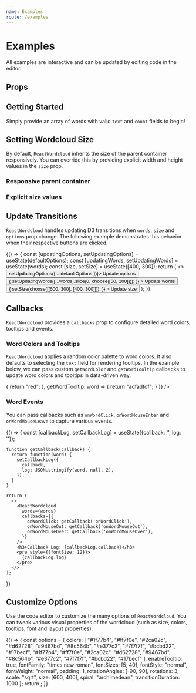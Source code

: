 ```yaml
---
name: Examples
route: /examples
---
```



# Examples

All examples are interactive and can be updated by editing code in the editor.

## Props

<PropsTable of={ReactWordcloud} />

## Getting Started

Simply provide an array of words with valid `text` and `count` fields to begin!

<Playground>
  <ReactWordcloud words={words} />
</Playground>

## Setting Wordcloud Size

By default, `ReactWordcloud` inherits the size of the parent container responsively. You can override this by providing explicit width and height values in the `size` prop.

### Responsive parent container

<Playground>
  <ReactWordcloud words={words} />
</Playground>

### Explicit size values

<Playground>
  <ReactWordcloud
    words={words}
    options={{ ...defaultOptions, size: [600, 600] }}
  />
</Playground>

## Update Transitions

`ReactWordcloud` handles updating D3 transitions when `words`, `size` and `options` prop change. The following example demonstrates this behavior when their respective buttons are clicked.

<Playground>
  {() => {
    const [updatingOptions, setUpdatingOptions] = useState(defaultOptions);
    const [updatingWords, setUpdatingWords] = useState(words);
    const [size, setSize] = useState([400, 300]);
    return (
      <>
        <button onClick={() => setUpdatingOptions({ ...defaultOptions })}>
          Update options
        </button>
        <button
          onClick={() => {
            setUpdatingWords([...words].slice(0, choose([50, 100])));
          }}
        >
          Update words
        </button>
        <button
          onClick={() => {
            setSize(choose([[600, 300], [400, 300]]));
          }}
        >
          Update size
        </button>
        <ReactWordcloud
          words={updatingWords}
          size={size}
          options={updatingOptions}
        />
      </>
    );
  }}
</Playground>

## Callbacks

`ReactWordcloud` provides a `callbacks` prop to configure detailed word colors, tooltips and events.

### Word Colors and Tooltips

`ReactWordcloud` applies a random color palette to word colors. It also defaults to selecting the `text` field for rendering tooltips. In the example below, we can pass custom `getWordColor` and `getWordTooltip` callbacks to update word colors and tooltips in data-driven way.

<Playground>
  <ReactWordcloud
    words={words}
    callbacks={{
      getWordColor: word => {
        return "red";
      },
      getWordTooltip: word => {
        return "adfadfdf";
      }
    }}
  />
</Playground>

### Word Events

You can pass callbacks such as `onWordClick`, `onWordMouseEnter` and `onWordMouseLeave` to capture various events.

<Playground>
  {() => {
    const [callbackLog, setCallbackLog] = useState({callback: '', log: ''});

    function getCallback(callback) {
      return function(word) {
        setCallbackLog({
          callback,
          log: JSON.stringify(word, null, 2),
        });
      }
    }

    return (
      <>
        <ReactWordcloud
          words={words}
          callbacks={{
            onWordClick: getCallback('onWordClick'),
            onWordMouseOut: getCallback('onWordMouseOut'),
            onWordMouseOver: getCallback('onWordMouseOver'),
          }}
        />
        <h3>Callback Log: {callbackLog.callback}</h3>
        <pre style={{fontSize: 12}}>
          {callbackLog.log}
        </pre>
      </>
    );

}}

</Playground>

## Customize Options

Use the code editor to customize the many options of `ReactWordcloud`. You can tweak various visual properties of the wordcloud (such as size, colors, tooltips, font and layout properties).

<Playground>
  {() => {
    const options = {
      colors: [
        "#1f77b4",
        "#ff7f0e",
        "#2ca02c",
        "#d62728",
        "#9467bd",
        "#8c564b",
        "#e377c2",
        "#7f7f7f",
        "#bcbd22",
        "#17becf",
        "#1f77b4",
        "#ff7f0e",
        "#2ca02c",
        "#d62728",
        "#9467bd",
        "#8c564b",
        "#e377c2",
        "#7f7f7f",
        "#bcbd22",
        "#17becf"
      ],
      enableTooltip: true,
      fontFamily: "times new roman",
      fontSizes: [5, 40],
      fontStyle: "normal",
      fontWeight: "normal",
      padding: 1,
      rotationAngles: [-90, 90],
      rotations: 3,
      scale: "sqrt",
      size: [600, 400],
      spiral: "archimedean",
      transitionDuration: 1000
    };
    return <ReactWordcloud words={words} options={options} />;
  }}
</Playground>

